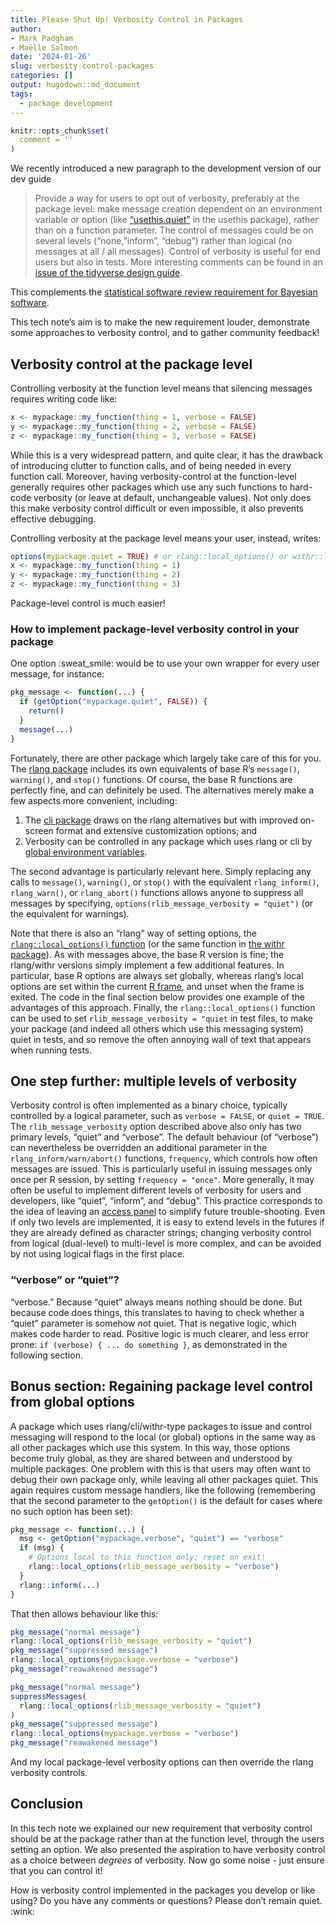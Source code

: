 ```yaml
---
title: Please Shut Up! Verbosity Control in Packages
author: 
- Mark Padgham
- Maëlle Salmon
date: '2024-01-26'
slug: verbosity-control-packages
categories: []
output: hugodown::md_document
tags:
  - package development
---
```


```r
knitr::opts_chunk$set(
  comment = ''
)
```

We recently introduced a new paragraph to the development version of our dev guide

> Provide a way for users to opt out of verbosity, preferably at the package level: make message creation dependent on an environment variable or option (like ["usethis.quiet"](https://usethis.r-lib.org/reference/ui.html?q=usethis.quiet#silencing-output) in the usethis package), rather than on a function parameter. The control of messages could be on several levels ("none, "inform", "debug") rather than logical (no messages at all / all messages). Control of verbosity is useful for end users but also in tests. More interesting comments can be found in an [issue of the tidyverse design guide](https://github.com/tidyverse/design/issues/42). 

This complements the [statistical software review requirement for Bayesian software](https://stats-devguide.ropensci.org/standards.html#output-verbosity).

This tech note's aim is to make the new requirement louder, demonstrate some approaches to verbosity control, and to gather community feedback!

## Verbosity control at the package level

Controlling verbosity at the function level means that silencing messages requires writing code like:

```r
x <- mypackage::my_function(thing = 1, verbose = FALSE)
y <- mypackage::my_function(thing = 2, verbose = FALSE)
z <- mypackage::my_function(thing = 3, verbose = FALSE)
```

While this is a very widespread pattern, and quite clear, it has the drawback of introducing clutter to function calls, and of being needed in every function call.
Moreover, having verbosity-control at the function-level generally requires other packages which use any such functions to hard-code verbosity (or leave at default, unchangeable values).
Not only does this make verbosity control difficult or even impossible, it also prevents effective debugging.

Controlling verbosity at the package level means your user, instead, writes:

```r
options(mypackage.quiet = TRUE) # or rlang::local_options() or withr::local_options()
x <- mypackage::my_function(thing = 1)
y <- mypackage::my_function(thing = 2)
z <- mypackage::my_function(thing = 3)
```

Package-level control is much easier!

### How to implement package-level verbosity control in your package

One option :sweat_smile: would be to use your own wrapper for every user message, for instance:

```r
pkg_message <- function(...) {
  if (getOption("mypackage.quiet", FALSE)) {
    return()
  }
  message(...)
}

```

Fortunately, there are other package which largely take care of this for you.
The [rlang package](https://rlang.r-lib.org) includes its own equivalents of base R's `message()`, `warning()`, and `stop()` functions.
Of course, the base R functions are perfectly fine, and can definitely be used.
The alternatives merely make a few aspects more convenient, including:

1. The [cli package](https://blog.r-hub.io/2023/11/30/cliff-notes-about-cli/#how-to-make-cli-quiet-or-not) draws on the rlang alternatives but with improved on-screen format and extensive customization options; and
2. Verbosity can be controlled in any package which uses rlang or cli by [global environment variables](https://rlang.r-lib.org/reference/abort.html#muffling-and-silencing-conditions).

The second advantage is particularly relevant here.
Simply replacing any calls to `message()`, `warning()`, or `stop()` with the equivalent `rlang_inform()`, `rlang_warn()`, or `rlang_abort()` functions allows anyone to suppress all messages by specifying, `options(rlib_message_verbosity = "quiet")` (or the equivalent for warnings).

Note that there is also an "rlang" way of setting options, the [`rlang::local_options()` function](https://rlang.r-lib.org/reference/local_options.html) (or the same function in [the withr package](https://withr.r-lib.org/reference/with_options.html)).
As with messages above, the base R version is fine; the rlang/withr versions simply implement a few additional features.
In particular, base R options are always set globally, whereas rlang's local options are set within the current [R frame](http://adv-r.had.co.nz/Environments.html#env-basics), and unset when the frame is exited.
The code in the final section below provides one example of the advantages of this approach.
Finally, the `rlang::local_options()` function can be used to set `rlib_message_verbosity = "quiet` in test files, to make your package (and indeed all others which use this messaging system) quiet in tests, and so remove the often annoying wall of text that appears when running tests.

## One step further: multiple levels of verbosity

Verbosity control is often implemented as a binary choice, typically controlled by a logical parameter, such as `verbose = FALSE`, or `quiet = TRUE`.
The `rlib_message_verbosity` option described above also only has two primary levels, "quiet" and "verbose".
The default behaviour (of "verbose") can nevertheless be overridden an additional parameter in the `rlang_inform/warn/abort()` functions, `frequency`, which controls how often messages are issued.
This is particularly useful in issuing messages only once per R session, by setting `frequency = "once"`.
More generally, it may often be useful to implement different levels of verbosity for users and developers, like "quiet", "inform", and "debug".
This practice corresponds to the idea of leaving an [access panel](https://speakerdeck.com/jennybc/object-of-type-closure-is-not-subsettable?slide=77) to simplify future trouble-shooting.
Even if only two levels are implemented, it is easy to extend levels in the futures if they are already defined as character strings; changing verbosity control from logical (dual-level) to multi-level is more complex, and can be avoided by not using logical flags in the first place.

### "verbose" or "quiet"?

"verbose."
Because "quiet" always means nothing should be done.
But because code does things, this translates to having to check whether a "quiet" parameter is somehow *not* quiet.
That is negative logic, which makes code harder to read.
Positive logic is much clearer, and less error prone: `if (verbose) { ... do something }`, as demonstrated in the following section.

## Bonus section: Regaining package level control from global options

A package which uses rlang/cli/withr-type packages to issue and control messaging will respond to the local (or global) options in the same way as all other packages which use this system.
In this way, those options become truly global, as they are shared between and understood by multiple packages.
One problem with this is that users may often want to debug their own package only, while leaving all other packages quiet.
This again requires custom message handlers, like the following (remembering that the second parameter to the `getOption()` is the default for cases where no such option has been set):

```r
pkg_message <- function(...) {
  msg <- getOption("mypackage.verbose", "quiet") == "verbose"
  if (msg) {
    # Options local to this function only; reset on exit!
    rlang::local_options(rlib_message_verbosity = "verbose")
  }
  rlang::inform(...)
}
```

That then allows behaviour like this:

```r
pkg_message("normal message")
rlang::local_options(rlib_message_verbosity = "quiet")
pkg_message("suppressed message")
rlang::local_options(mypackage.verbose = "verbose")
pkg_message("reawakened message")
```
```r
pkg_message("normal message")
suppressMessages(
  rlang::local_options(rlib_message_verbosity = "quiet")
)
pkg_message("suppressed message")
rlang::local_options(mypackage.verbose = "verbose")
pkg_message("reawakened message")
```

And my local package-level verbosity options can then override the rlang verbosity controls.

## Conclusion

In this tech note we explained our new requirement that verbosity control should be at the package rather than at the function level, through the users setting an option.
We also presented the aspiration to have verbosity control as a choice between _degrees_ of verbosity.
Now go some noise - just ensure that you can control it!

How is verbosity control implemented in the packages you develop or like using?
Do you have any comments or questions? 
Please don't remain quiet. :wink:
